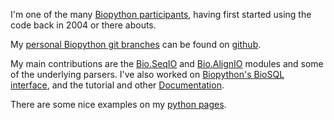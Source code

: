I'm one of the many [[Participants|Biopython participants]], having first started using the code back in 2004 or there abouts.

My [http://github.com/peterjc personal Biopython git branches] can be found on [http://www.github.com github].

My main contributions are the [[SeqIO|Bio.SeqIO]] and [[AlignIO|Bio.AlignIO]] modules and some of the underlying parsers.  I've also worked on [[BioSQL|Biopython's BioSQL interface]], and the tutorial and other [[Documentation]].

There are some nice examples on my [http://www.warwick.ac.uk/go/peter_cock/python/ python pages].
